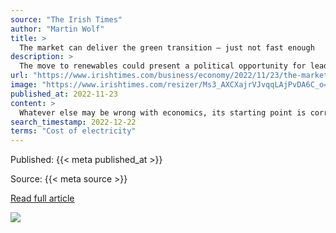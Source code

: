 ```yaml
---
source: "The Irish Times"
author: "Martin Wolf"
title: >
  The market can deliver the green transition — just not fast enough
description: >
  The move to renewables could present a political opportunity for leaders
url: "https://www.irishtimes.com/business/economy/2022/11/23/the-market-can-deliver-the-green-transition-just-not-fast-enough/"
image: "https://www.irishtimes.com/resizer/Ms3_AXCXajrVJvqqLAjPvDA6C_o=/1200x630/filters:format(jpg):quality(70)/cloudfront-eu-central-1.images.arcpublishing.com/irishtimes/KOTIOH5FLBCY7NIDKF5HO7IBUA"
published_at: 2022-11-23
content: >
  Whatever else may be wrong with economics, its starting point is correct: people do indeed respond to incentives. Suppose renewables provided the dominant technologies for energy supply; suppose, in … [+5634 chars]
search_timestamp: 2022-12-22
terms: "Cost of electricity"
---
```



Published: {{< meta published_at >}}


Source: {{< meta source >}}


[Read full article]({{< meta url >}})



![](`r rmarkdown::metadata$image[1]`)
